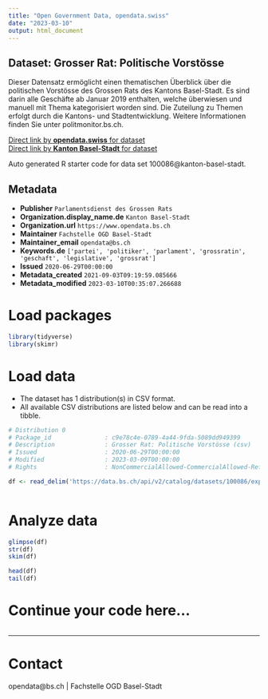 ```yaml
---
title: "Open Government Data, opendata.swiss"
date: "2023-03-10"
output: html_document
---
```


## Dataset: Grosser Rat: Politische Vorstösse

Dieser Datensatz ermöglicht einen thematischen Überblick über die politischen Vorstösse des Grossen Rats des Kantons Basel-Stadt. Es sind darin alle Geschäfte ab Januar 2019 enthalten, welche überwiesen und manuell mit Thema kategorisiert worden sind. Die Zuteilung zu Themen erfolgt durch die Kantons- und Stadtentwicklung. Weitere Informationen finden Sie unter politmonitor.bs.ch.

[Direct link by **opendata.swiss** for dataset](https://opendata.swiss/de/dataset/grosser-rat-politische-vorstosse)<br>
[Direct link by **Kanton Basel-Stadt** for dataset](https://data.bs.ch/explore/dataset/100086/)

Auto generated R starter code for data set 100086@kanton-basel-stadt.

## Metadata

- **Publisher** `Parlamentsdienst des Grossen Rats`
- **Organization.display_name.de** `Kanton Basel-Stadt`
- **Organization.url** `https://www.opendata.bs.ch`
- **Maintainer** `Fachstelle OGD Basel-Stadt`
- **Maintainer_email** `opendata@bs.ch`
- **Keywords.de** `['partei', 'politiker', 'parlament', 'grossratin', 'geschaft', 'legislative', 'grossrat']`
- **Issued** `2020-06-29T00:00:00`
- **Metadata_created** `2021-09-03T09:19:59.085666`
- **Metadata_modified** `2023-03-10T00:35:07.266688`


# Load packages

```r

library(tidyverse)
library(skimr)

```

# Load data

-   The dataset has 1 distribution(s) in CSV format.
-   All available CSV distributions are listed below and can be read into a tibble.

```r

# Distribution 0
# Package_id               : c9e78c4e-0789-4a44-9fda-5089dd949399
# Description              : Grosser Rat: Politische Vorstösse (csv)
# Issued                   : 2020-06-29T00:00:00
# Modified                 : 2023-03-09T00:00:00
# Rights                   : NonCommercialAllowed-CommercialAllowed-ReferenceRequired

df <- read_delim('https://data.bs.ch/api/v2/catalog/datasets/100086/exports/csv')



```

# Analyze data

```r

glimpse(df)
str(df)
skim(df)

head(df)
tail(df)

```

# Continue your code here...

```r

```

------------------------------------------------------------------------

# Contact

opendata@bs.ch | Fachstelle OGD Basel-Stadt
